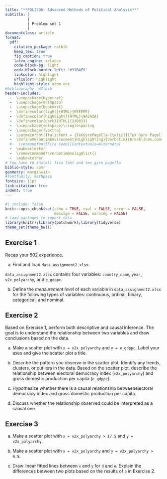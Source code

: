 ```yaml
---
title: "**POLI706: Advanced Methods of Political Analysis**"
subtitle: |
          | 
          | Problem set 1
          |
documentclass: article
format: 
  pdf:
    citation_package: natbib
    keep_tex: true
    fig_caption: true
    latex_engine: xelatex
    code-block-bg: light
    code-block-border-left: "#31BAE9"
    linkcolor: highlight
    urlcolor: highlight
    highlight-style: atom-one
#bibliography: W2.bib
header-includes:
  -  \usepackage{hyperref}
  -  \usepackage{mathpazo}
  -  \usepackage{bookmark}
  -  \definecolor{light}{HTML}{EEEEEE}
  -  \definecolor{highlight}{HTML}{9A2A2A}
  -  \definecolor{dark}{HTML}{330033}
  -  \usepackage{setspace}\singlespacing
  -  \usepackage{fvextra}
  -  \setmainfont[ItalicFont = {TeXGyrePagella-Italic}]{TeX Gyre Pagella}
  -  \DefineVerbatimEnvironment{Highlighting}{Verbatim}{breaklines,commandchars=\\\{\}}
  #-  \setmonofont{Fira Code}[Contextuals=Alternate]
  -  \makeatletter
  -  \renewcommand*\verbatim@nolig@list{}
  -  \makeatother
# You have to install fira font and tex gyre pagella
biblio-style: apsr
geometry: margin=1in
#fontfamily: mathpazo
fontsize: 11pt
link-citation: true
indent: true
---
```


```r
#| include: false
knitr::opts_chunk$set(echo = TRUE, eval = FALSE, error = FALSE, 
                      message = FALSE, warning = FALSE)
# Load packages to import data
library(knitr);library(patchwork);library(tidyverse)
theme_set(theme_bw())
```


## Exercise 1

Recap your 502 experience. 

a. Find and load `data_assignment2.xlsx`.

\noindent `data_assignment2.xlsx` contains four variables: `country_name`, `year`, `v2x_polyarchy`, and `e_gdppc`. 

b. Define the *measurement level* of each variable in `data_assignment2.xlsx` for the following types of variables: continuous, ordinal, binary, categorical, and nominal.

## Exercise 2

Based on Exercise 1, perform both descriptive and causal inference. The goal is to understand the relationship between two variables and draw conclusions based on the data.

a. Make a scatter plot with `x = v2x_polyarchy` and `y = e_gdppc`. Label your axes and give the scatter plot a title.

b. Describe the pattern you observe in the scatter plot. Identify any trends, clusters, or outliers in the data. Based on the scatter plot, describe the relationship between electoral democracy index (`v2x_polyarchy`) and gross domestic production per capita (`e_gdppc`).

c. Hypothesize whether there is a causal relationship betweenelectoral democracy index and gross domestic production per capita.

d. Discuss whether the relationship observed could be interpreted as a causal one.

## Exercise 3

a. Make a scatter plot with `x = v2x_polyarchy > 17.5` and `y = v2x_polyarchy`.

b. Make a scatter plot with `x = v2x_polyarchy` and `y = v2x_polyarchy > 0.5`.

c. Draw linear fitted lines between `x` and `y` for `d` and `e`. Explain the differences between two plots based on the results of `a` in Exercise 2.

